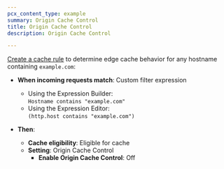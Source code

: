 ```yaml
---
pcx_content_type: example
summary: Origin Cache Control
title: Origin Cache Control
description: Origin Cache Control

---
```



[Create a cache rule](/cache/how-to/cache-rules/create-dashboard/) to determine edge cache behavior for any hostname containing `example.com`:

<Example>

* **When incoming requests match**: Custom filter expression
  * Using the Expression Builder:<br/>
    `Hostname contains "example.com"`
  * Using the Expression Editor:<br/>
    `(http.host contains "example.com")`

* **Then**:
  * **Cache eligibility**: Eligible for cache
  * **Setting**: Origin Cache Control
    * **Enable Origin Cache Control**: Off

</Example>
